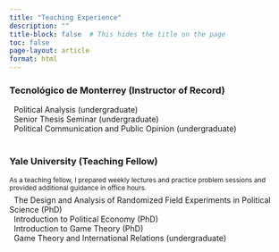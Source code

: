 ```yaml
---
title: "Teaching Experience"
description: "" 
title-block: false  # This hides the title on the page
toc: false    
page-layout: article
format: html
---
```


### Tecnológico de Monterrey (Instructor of Record)

```{=html}
<i class="bi bi-diagram-2 ai-lg"></i> &nbsp; Political Analysis (undergraduate)
<br/>
<i class="bi bi-file-text ai-lg"></i> &nbsp; Senior Thesis Seminar (undergraduate)
<br/>
<i class="bi bi-chat-text ai-lg"></i> &nbsp; Political Communication and Public Opinion (undergraduate)

<br/>

<br/>
```
### Yale University (Teaching Fellow)

```{=html}
<small class="text-secondary">
          <span class="note">
          As a teaching fellow, I prepared weekly lectures and practice problem sessions and provided additional guidance in office hours. 
        </span>    
        </small>

<div style="height: 6px;"></div>


<i class="bi bi-dice-5 ai-lg"></i> &nbsp; The Design and Analysis of Randomized Field Experiments in Political Science (PhD)

<br/>

<i class="bi bi-cash-coin ai-lg"></i> &nbsp; Introduction to Political Economy (PhD)

<br/>

<i class="bi bi-diagram-3 ai-lg"></i> &nbsp; Introduction to Game Theory (PhD)

<br/>

<i class="bi bi-diagram-3 ai-lg"></i> &nbsp; Game Theory and International Relations (undergraduate)

<br/>

<br/>
```
